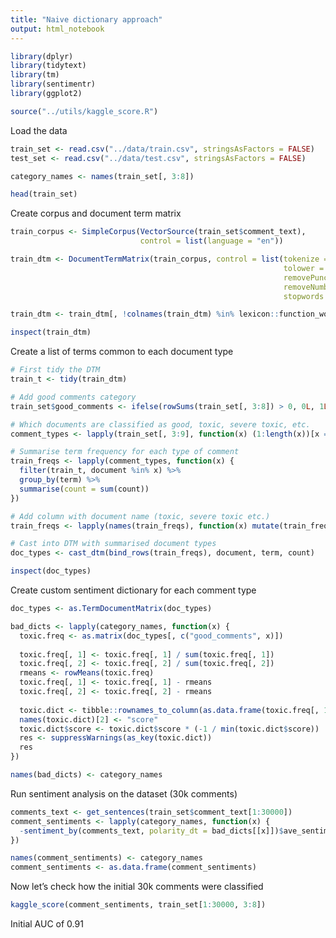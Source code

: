 ```yaml
---
title: "Naive dictionary approach"
output: html_notebook
---
```


```r
library(dplyr)
library(tidytext)
library(tm)
library(sentimentr)
library(ggplot2)

source("../utils/kaggle_score.R")
```


Load the data

```r
train_set <- read.csv("../data/train.csv", stringsAsFactors = FALSE)
test_set <- read.csv("../data/test.csv", stringsAsFactors = FALSE)

category_names <- names(train_set[, 3:8])

head(train_set)
```

Create corpus and document term matrix

```r
train_corpus <- SimpleCorpus(VectorSource(train_set$comment_text),
                             control = list(language = "en"))

train_dtm <- DocumentTermMatrix(train_corpus, control = list(tokenize = "words",
                                                             tolower = TRUE,
                                                             removePunctuation = TRUE,
                                                             removeNumbers = TRUE,
                                                             stopwords = TRUE))

train_dtm <- train_dtm[, !colnames(train_dtm) %in% lexicon::function_words]

inspect(train_dtm)
```

Create a list of terms common to each document type

```r
# First tidy the DTM
train_t <- tidy(train_dtm)

# Add good comments category
train_set$good_comments <- ifelse(rowSums(train_set[, 3:8]) > 0, 0L, 1L)

# Which documents are classified as good, toxic, severe toxic, etc.
comment_types <- lapply(train_set[, 3:9], function(x) (1:length(x))[x == 1])

# Summarise term frequency for each type of comment
train_freqs <- lapply(comment_types, function(x) { 
  filter(train_t, document %in% x) %>%
  group_by(term) %>%
  summarise(count = sum(count))
})

# Add column with document name (toxic, severe toxic etc.)
train_freqs <- lapply(names(train_freqs), function(x) mutate(train_freqs[[x]], document = x))

# Cast into DTM with summarised document types
doc_types <- cast_dtm(bind_rows(train_freqs), document, term, count)

inspect(doc_types)
```

Create custom sentiment dictionary for each comment type 

```r
doc_types <- as.TermDocumentMatrix(doc_types)

bad_dicts <- lapply(category_names, function(x) {
  toxic.freq <- as.matrix(doc_types[, c("good_comments", x)])
  
  toxic.freq[, 1] <- toxic.freq[, 1] / sum(toxic.freq[, 1])
  toxic.freq[, 2] <- toxic.freq[, 2] / sum(toxic.freq[, 2])
  rmeans <- rowMeans(toxic.freq)
  toxic.freq[, 1] <- toxic.freq[, 1] - rmeans
  toxic.freq[, 2] <- toxic.freq[, 2] - rmeans
  
  toxic.dict <- tibble::rownames_to_column(as.data.frame(toxic.freq[, 1]), "term")
  names(toxic.dict)[2] <- "score"
  toxic.dict$score <- toxic.dict$score * (-1 / min(toxic.dict$score))
  res <- suppressWarnings(as_key(toxic.dict))
  res
})

names(bad_dicts) <- category_names
```

Run sentiment analysis on the dataset (30k comments)

```r
comments_text <- get_sentences(train_set$comment_text[1:30000])
comment_sentiments <- lapply(category_names, function(x) {
  -sentiment_by(comments_text, polarity_dt = bad_dicts[[x]])$ave_sentiment
})

names(comment_sentiments) <- category_names
comment_sentiments <- as.data.frame(comment_sentiments)
```

Now let's check how the initial 30k comments were classified

```r
kaggle_score(comment_sentiments, train_set[1:30000, 3:8])
```

Initial AUC of 0.91


